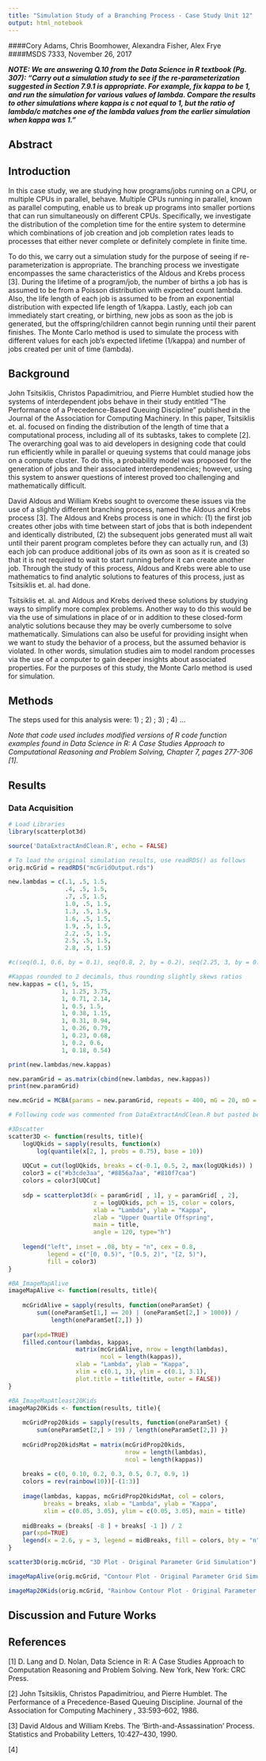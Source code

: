 ```yaml
---
title: "Simulation Study of a Branching Process - Case Study Unit 12"
output: html_notebook
---
```



####Cory Adams, Chris Boomhower, Alexandra Fisher, Alex Frye
####MSDS 7333, November 26, 2017

***NOTE: We are answering Q.10 from the Data Science in R textbook (Pg. 307): "Carry out a simulation study to see if the re-parameterization suggested in Section 7.9.1 is appropriate. For example, fix kappa to be 1, and run the simulation for various values of lambda. Compare the results to other simulations where kappa is c not equal to 1, but the ratio of lambda/c matches one of the lambda values from the earlier simulation when kappa was 1."***


## Abstract


## Introduction
In this case study, we are studying how programs/jobs running on a CPU, or multiple CPUs in parallel, behave. Multiple CPUs running in parallel, known as parallel computing, enable us to break up programs into smaller portions that can run simultaneously on different CPUs. Specifically, we investigate the distribution of the completion time for the entire system to determine which combinations of job creation and job completion rates leads to processes that either never complete or definitely complete in finite time. 

To do this, we carry out a simulation study for the purpose of seeing if re-parameterization is appropriate. The branching process we investigate encompasses the same characteristics of the Aldous and Krebs process [3]. During the lifetime of a program/job, the number of births a job has is assumed to be from a Poisson distribution with expected count lambda. Also, the life length of each job is assumed to be from an exponential distribution with expected life length of 1/kappa. Lastly, each job can immediately start creating, or birthing, new jobs as soon as the job is generated, but the offspring/children cannot begin running until their parent finishes. The Monte Carlo method is used to simulate the process with different values for each job's expected lifetime (1/kappa) and number of jobs created per unit of time (lambda). 


## Background
John Tsitsiklis, Christos Papadimitriou, and Pierre Humblet studied how the systems of interdependent jobs behave in their study entitled “The Performance of a Precedence-Based Queuing Discipline” published in the Journal of the Association for Computing Machinery. In this paper, Tsitsiklis et. al. focused on finding the distribution of the length of time that a computational process, including all of its subtasks, takes to complete [2]. The overarching goal was to aid developers in designing code that could run efficiently while in parallel or queuing systems that could manage jobs on a compute cluster. To do this, a probability model was proposed for the generation of jobs and their associated interdependencies; however, using this system to answer questions of interest proved too challenging and mathematically difficult. 

David Aldous and William Krebs sought to overcome these issues via the use of a slightly different branching process, named the Aldous and Krebs process [3]. The Aldous and Krebs process is one in which: (1) the first job creates other jobs with time between start of jobs that is both independent and identically distributed, (2) the subsequent jobs generated must all wait until their parent program completes before they can actually run, and (3) each job can produce additional jobs of its own as soon as it is created so that it is not required to wait to start running before it can create another job. Through the study of this process, Aldous and Krebs were able to use mathematics to find analytic solutions to features of this process, just as Tsitsiklis et. al. had done. 

Tsitsiklis et. al. and Aldous and Krebs derived these solutions by studying ways to simplify more complex problems. Another way to do this would be via the use of simulations in place of or in addition to these closed-form analytic solutions because they may be overly cumbersome to solve mathematically. Simulations can also be useful for providing insight when we want to study the behavior of a process, but the assumed behavior is violated. In other words, simulation studies aim to model random processes via the use of a computer to gain deeper insights about associated properties. For the purposes of this study, the Monte Carlo method is used for simulation. 


## Methods
The steps used for this analysis were: 1) ; 2) ; 3) ; 4) ...

*Note that code used includes modified versions of R code function examples found in Data Science in R: A Case Studies Approach to Computational Reasoning and Problem Solving, Chapter 7, pages 277-306 [1].*

## Results

### Data Acquisition
```r
# Load Libraries
library(scatterplot3d)
```



```r
source('DataExtractAndClean.R', echo = FALSE)
```

```r
# To load the original simulation results, use readRDS() as follows
orig.mcGrid = readRDS("mcGridOutput.rds")

new.lambdas = c(.1, .5, 1.5, 
                .4, .5, 1.5, 
                .7, .5, 1.5, 
                1.0, .5, 1.5, 
                1.3, .5, 1.5, 
                1.6, .5, 1.5, 
                1.9, .5, 1.5, 
                2.2, .5, 1.5, 
                2.5, .5, 1.5, 
                2.8, .5, 1.5)

#c(seq(0.1, 0.6, by = 0.1), seq(0.8, 2, by = 0.2), seq(2.25, 3, by = 0.25))

#Kappas rounded to 2 decimals, thus rounding slightly skews ratios
new.kappas = c(1, 5, 15, 
               1, 1.25, 3.75, 
               1, 0.71, 2.14, 
               1, 0.5, 1.5, 
               1, 0.38, 1.15, 
               1, 0.31, 0.94, 
               1, 0.26, 0.79, 
               1, 0.23, 0.68, 
               1, 0.2, 0.6, 
               1, 0.18, 0.54)

print(new.lambdas/new.kappas)

new.paramGrid = as.matrix(cbind(new.lambdas, new.kappas))
print(new.paramGrid)

new.mcGrid = MCBA(params = new.paramGrid, repeats = 400, mG = 20, mO = 1000)
```

```r

# Following code was commented from DataExtractAndClean.R but pasted below for modification/use in notebook comparisons

#3Dscatter
scatter3D <- function(results, title){
    logUQkids = sapply(results, function(x) 
        log(quantile(x[2, ], probs = 0.75), base = 10))
    
    UQCut = cut(logUQkids, breaks = c(-0.1, 0.5, 2, max(logUQkids)) )
    color3 = c("#b3cde3aa", "#8856a7aa", "#810f7caa")
    colors = color3[UQCut]
    
    sdp = scatterplot3d(x = paramGrid[ , 1], y = paramGrid[ , 2], 
                        z = logUQkids, pch = 15, color = colors,
                        xlab = "Lambda", ylab = "Kappa",
                        zlab = "Upper Quartile Offspring",
                        main = title,
                        angle = 120, type="h")
    
    legend("left", inset = .08, bty = "n", cex = 0.8,
           legend = c("[0, 0.5)", "[0.5, 2)", "[2, 5)"), 
           fill = color3)
}

#BA_ImageMapAlive
imageMapAlive <- function(results, title){
    
    mcGridAlive = sapply(results, function(oneParamSet) {
        sum((oneParamSet[1,] == 20) | (oneParamSet[2,] > 1000)) / 
            length(oneParamSet[2,]) })
    
    par(xpd=TRUE)
    filled.contour(lambdas, kappas, 
                   matrix(mcGridAlive, nrow = length(lambdas), 
                          ncol = length(kappas)), 
                   xlab = "Lambda", ylab = "Kappa", 
                   xlim = c(0.1, 3), ylim = c(0.1, 3.1),
                   plot.title = title(title, outer = FALSE)) 
}

#BA_ImageMapAtleast20Kids
imageMap20Kids <- function(results, title){
    
    mcGridProp20kids = sapply(results, function(oneParamSet) {
        sum(oneParamSet[2,] > 19) / length(oneParamSet[2,]) })
    
    mcGridProp20kidsMat = matrix(mcGridProp20kids, 
                                 nrow = length(lambdas), 
                                 ncol = length(kappas))
    
    breaks = c(0, 0.10, 0.2, 0.3, 0.5, 0.7, 0.9, 1)
    colors = rev(rainbow(10))[-(1:3)]
    
    image(lambdas, kappas, mcGridProp20kidsMat, col = colors,
          breaks = breaks, xlab = "Lambda", ylab = "Kappa", 
          xlim = c(0.05, 3.05), ylim = c(0.05, 3.05), main = title)
    
    midBreaks = (breaks[ -8 ] + breaks[ -1 ]) / 2
    par(xpd=TRUE)
    legend(x = 2.6, y = 3, legend = midBreaks, fill = colors, bty = "n")
}
```

```r
scatter3D(orig.mcGrid, "3D Plot - Original Parameter Grid Simulation")
```

```r
imageMapAlive(orig.mcGrid, "Contour Plot - Original Parameter Grid Simulation")
```

```r
imageMap20Kids(orig.mcGrid, "Rainbow Contour Plot - Original Parameter Grid Simulation")
```


## Discussion and Future Works 



## References
[1] D. Lang and D. Nolan, Data Science in R: A Case Studies Approach to Computation Reasoning and Problem Solving. New York, New York: CRC Press. 

[2] John Tsitsiklis, Christos Papadimitriou, and Pierre Humblet. The Performance of a
Precedence-Based Queuing Discipline. Journal of the Association for Computing Machinery ,
33:593–602, 1986.

[3] David Aldous and William Krebs. The ‘Birth-and-Assassination’ Process. Statistics and
Probability Letters, 10:427–430, 1990.

[4] 
